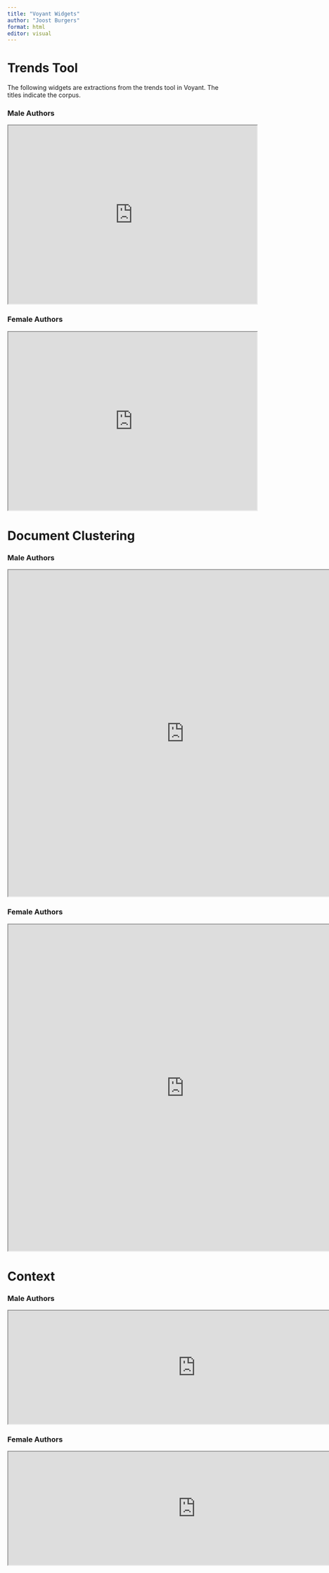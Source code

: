 ```yaml
---
title: "Voyant Widgets"
author: "Joost Burgers"
format: html
editor: visual
---
```






# Trends Tool

The following widgets are extractions from the trends tool in Voyant. The titles indicate the corpus.

### Male Authors

<iframe style='width: 566px; height: 406px;' src='https://voyant-tools.org/tool/Trends/?query=said&query=like&query=man&query=time&query=know&corpus=6ccfe7c930301d111062e3923646d49a'></iframe>

### Female Authors

<iframe style='width: 566px; height: 406px;' src='https://voyant-tools.org/tool/Trends/?query=said&query=time&query=like&query=man&query=ross&corpus=54414563d5ac36738d6fa58526dfd30d'></iframe>


# Document Clustering

### Male Authors

<iframe style='width: 800px; height: 743px;' src='https://voyant-tools.org/tool/ScatterPlot/?analysis=docSim&limit=160&dimensions=2&comparisonType=tfidf&corpus=6ccfe7c930301d111062e3923646d49a'></iframe>

### Female Authors

<iframe style='width: 800px; height: 743px;' src='https://voyant-tools.org/tool/ScatterPlot/?analysis=docSim&limit=73&dimensions=2&comparisonType=tfidf&corpus=54414563d5ac36738d6fa58526dfd30d'></iframe>

# Context

### Male Authors

<iframe style='width: 851px; height: 258px;' src='https://voyant-tools.org/tool/Contexts/?query=said&view=scatterplot&corpus=6ccfe7c930301d111062e3923646d49a'></iframe>

### Female Authors

<iframe style='width: 851px; height: 258px;' src='https://voyant-tools.org/tool/Contexts/?query=said&view=scatterplot&corpus=54414563d5ac36738d6fa58526dfd30d'></iframe>